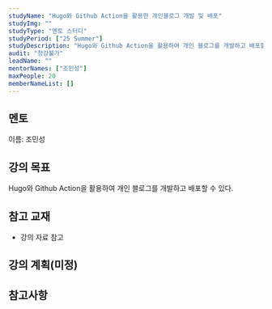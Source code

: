 ```yaml
---
studyName: "Hugo와 Github Action을 활용한 개인블로그 개발 및 배포"
studyImg: ""
studyType: "멘토 스터디"
studyPeriod: ["25 Summer"]
studyDescription: "Hugo와 Github Action을 활용하여 개인 블로그를 개발하고 배포할 수 있다."
audit: "청강불가"
leadName: ""
mentorNames: ["조민성"]
maxPeople: 20
memberNameList: []
---
```



## 멘토
이름: 조민성  

## 강의 목표
Hugo와 Github Action을 활용하여 개인 블로그를 개발하고 배포할 수 있다.

## 참고 교재
- 강의 자료 참고

## 강의 계획(미정)

## 참고사항
